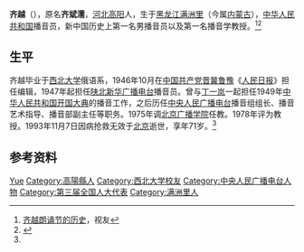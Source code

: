 {{expand|time=2014-11-05T10:50:24+00:00}}
{{Infobox person
| 姓名     = 齐越
| 图像     = File:齐越.jpg
| 图像大小 = 300px
| caption  = 齐越(右)指导济南特别市新华广播电台的一名播音员进行播音工作
| 出生日期 = {{Birth date|1922|02|23}}
| 出生地   = {{ROC-1912}}[[黑龙江省_(中华民国)|黑龙江省]][[满洲里|满洲里]]（今[[内蒙古|内蒙古]]满洲里）
| 死亡日期 = {{Death date and age|1993|11|07|1922|02|23}}
| 死亡地   = {{PRC}}[[北京市|北京市]]
| 国籍     = {{PRC}}
| 籍贯     = [[河北|河北]][[高阳|高阳]]
| 母校     = [[西北大学_(中国)|西北大学]]
| 职业     = 播音员、教授
| 知名作品 = *《谁是最可爱的人》
*《县委书记的好榜样——焦裕禄》
*《在彭总身边》
*《巍巍昆仑》
}}
'''齐越'''（{{bd|1922年|2月23日|1993年|11月7日}}），原名'''齐斌濡'''，[[河北|河北]][[高阳|高阳]]人，生于[[黑龙江省_(中华民国)|黑龙江]][[满洲里|满洲里]]（今属[[内蒙古|内蒙古]]），[[中华人民共和国|中华人民共和国]]播音员，新中国历史上第一名男播音员以及第一名播音学教授。<ref name=a>[http://news.cuctv.com/news_7127.html 齐越朗诵节的历史]，视友</ref><ref>{{Cite web|title=真情永恒——读《用生命播音的人———忆齐越》有感|url=http://www.people.com.cn/GB/paper79/3058/409513.html|accessdate=2020-01-05|work=人民网|author=姚喜双}}</ref>

== 生平 ==
齐越毕业于[[西北大学_(中国)|西北大学]]俄语系，1946年10月在[[中国共产党|中国共产党]][[晋冀鲁豫|晋冀鲁豫]]《[[人民日报|人民日报]]》担任编辑，1947年起担任[[陕北新华广播电台|陕北新华广播电台]]播音员。曾与[[丁一岚|丁一岚]]一起担任1949年[[中华人民共和国开国大典|中华人民共和国开国大典]]的播音工作，之后历任[[中央人民广播电台|中央人民广播电台]]播音组组长、播音艺术指导、播音部副主任等职务。1975年调[[北京广播学院|北京广播学院]]任教。1978年评为教授。1993年11月7日因病抢救无效于[[北京|北京]]逝世，享年71岁。<ref name=a/>

== 参考资料 ==
{{reflist}}

{{中华全国民主青年联合会第二届委员会}}

{{Authority control}}
{{DEFAULTSORT:Qi齐}}
[[Category:齊姓|Yue]]
[[Category:高陽縣人|Category:高陽縣人]]
[[Category:西北大学校友|Category:西北大学校友]]
[[Category:中央人民广播电台人物|Category:中央人民广播电台人物]]
[[Category:第三届全国人大代表|Category:第三届全国人大代表]]
[[Category:满洲里人|Category:满洲里人]]